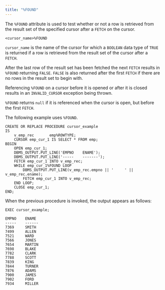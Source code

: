```yaml
---
title: "%FOUND"
---
```


<div id="%found" class="registered_link"></div>

The `%FOUND` attribute is used to test whether or not a row is retrieved from the result set of the specified cursor after a `FETCH` on the cursor.

```text
<cursor_name>%FOUND
```

`cursor_name` is the name of the cursor for which a `BOOLEAN` data type of `TRUE` is returned if a row is retrieved from the result set of the cursor after a `FETCH`.

After the last row of the result set has been fetched the next `FETCH` results in `%FOUND` returning `FALSE`. `FALSE` is also returned after the first `FETCH` if there are no rows in the result set to begin with.

Referencing `%FOUND` on a cursor before it is opened or after it is closed results in an `INVALID_CURSOR` exception being thrown.

`%FOUND` returns `null` if it is referenced when the cursor is open, but before the first `FETCH`.

The following example uses `%FOUND`.

```text
CREATE OR REPLACE PROCEDURE cursor_example
IS
    v_emp_rec       emp%ROWTYPE;
    CURSOR emp_cur_1 IS SELECT * FROM emp;
BEGIN
    OPEN emp_cur_1;
    DBMS_OUTPUT.PUT_LINE('EMPNO    ENAME');
    DBMS_OUTPUT.PUT_LINE('-----    -------');
    FETCH emp_cur_1 INTO v_emp_rec;
    WHILE emp_cur_1%FOUND LOOP
        DBMS_OUTPUT.PUT_LINE(v_emp_rec.empno || '     ' || v_emp_rec.ename);
        FETCH emp_cur_1 INTO v_emp_rec;
    END LOOP;
    CLOSE emp_cur_1;
END;
```

When the previous procedure is invoked, the output appears as follows:

```text
EXEC cursor_example;

EMPNO    ENAME
-----    ------
7369     SMITH
7499     ALLEN
7521     WARD
7566     JONES
7654     MARTIN
7698     BLAKE
7782     CLARK
7788     SCOTT
7839     KING
7844     TURNER
7876     ADAMS
7900     JAMES
7902     FORD
7934     MILLER
```
